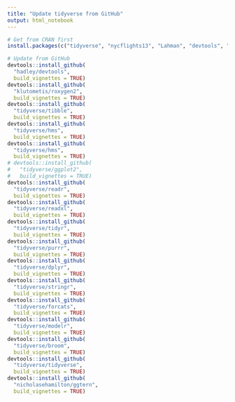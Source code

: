 ```yaml
---
title: "Update tidyverse from GitHub"
output: html_notebook
---
```

```r

# Get from CRAN first
install.packages(c("tidyverse", "nycflights13", "Lahman", "devtools", "roxygen2"))

# Update from GitHub
devtools::install_github(
  "hadley/devtools", 
  build_vignettes = TRUE)
devtools::install_github(
  "klutometis/roxygen2", 
  build_vignettes = TRUE)
devtools::install_github(
  "tidyverse/tibble", 
  build_vignettes = TRUE)
devtools::install_github(
  "tidyverse/hms", 
  build_vignettes = TRUE)
devtools::install_github(
  "tidyverse/hms", 
  build_vignettes = TRUE)
# devtools::install_github(
#   "tidyverse/ggplot2", 
#   build_vignettes = TRUE)
devtools::install_github(
  "tidyverse/readr", 
  build_vignettes = TRUE)
devtools::install_github(
  "tidyverse/readxl", 
  build_vignettes = TRUE)
devtools::install_github(
  "tidyverse/tidyr", 
  build_vignettes = TRUE)
devtools::install_github(
  "tidyverse/purrr", 
  build_vignettes = TRUE)
devtools::install_github(
  "tidyverse/dplyr", 
  build_vignettes = TRUE)
devtools::install_github(
  "tidyverse/stringr", 
  build_vignettes = TRUE)
devtools::install_github(
  "tidyverse/forcats", 
  build_vignettes = TRUE)
devtools::install_github(
  "tidyverse/modelr", 
  build_vignettes = TRUE)
devtools::install_github(
  "tidyverse/broom", 
  build_vignettes = TRUE)
devtools::install_github(
  "tidyverse/tidyverse",
  build_vignettes = TRUE)
devtools::install_github(
  "nicholasehamilton/ggtern",
  build_vignettes = TRUE)
```
